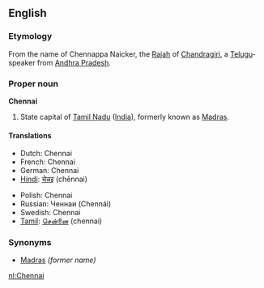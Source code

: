 ==English==
===Etymology===
From the name of Chennappa Naicker, the [[Rajah]] of [[Chandragiri]], a [[Telugu]]-speaker from [[Andhra Pradesh]].

===Proper noun===
'''Chennai'''

#State capital of [[Tamil Nadu]] ([[India]]), formerly known as [[Madras]].

====Translations====
{{top}}
*Dutch: Chennai
*French: Chennai
*German: Chennai
*[[Hindi]]: [[चेन्नइ]] (chēnnai)
{{mid}}
*Polish: Chennai
*Russian: Ченнаи (Chennái)
*Swedish: Chennai
*[[Tamil]]: [[சென்னை]] (chennai)
{{bottom}}

===Synonyms===
*[[Madras]] ''(former name)''

[[nl:Chennai]]